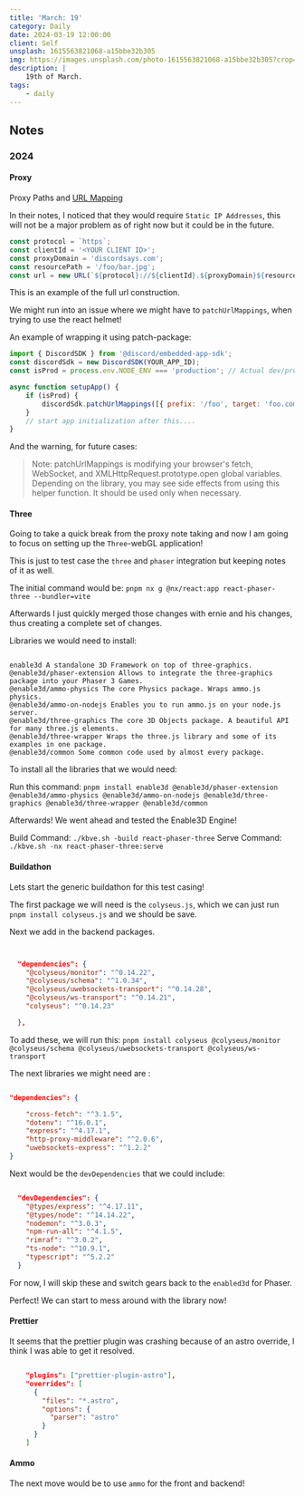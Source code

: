 ```yaml
---
title: 'March: 19'
category: Daily
date: 2024-03-19 12:00:00
client: Self
unsplash: 1615563821068-a15bbe32b305
img: https://images.unsplash.com/photo-1615563821068-a15bbe32b305?crop=entropy&cs=srgb&fm=jpg&ixid=MnwzNjM5Nzd8MHwxfHJhbmRvbXx8fHx8fHx8fDE2ODE3NDg2ODY&ixlib=rb-4.0.3&q=85
description: |
    19th of March.
tags:
    - daily
---
```


## Notes

### 2024


#### Proxy

Proxy Paths and [URL Mapping](https://discord.com/developers/docs/activities/development-guides#url-mapping)

In their notes, I noticed that they would require `Static IP Addresses`, this will not be a major problem as of right now but it could be in the future.

```js
const protocol = `https`;
const clientId = '<YOUR CLIENT ID>';
const proxyDomain = 'discordsays.com';
const resourcePath = '/foo/bar.jpg';
const url = new URL(`${protocol}://${clientId}.${proxyDomain}${resourcePath}`);
```

This is an example of the full url construction.

We might run into an issue where we might have to `patchUrlMappings`, when trying to use the react helmet!

An example of wrapping it using patch-package:

```js
import { DiscordSDK } from '@discord/embedded-app-sdk';
const discordSdk = new DiscordSDK(YOUR_APP_ID);
const isProd = process.env.NODE_ENV === 'production'; // Actual dev/prod env check may vary for you

async function setupApp() {
	if (isProd) {
		discordSdk.patchUrlMappings([{ prefix: '/foo', target: 'foo.com' }]);
	}
	// start app initialization after this....
}
```

And the warning, for future cases:

> Note:
> patchUrlMappings is modifying your browser's fetch, WebSocket, and XMLHttpRequest.prototype.open global variables. Depending on the library, you may see side effects from using this helper function. It should be used only when necessary.


#### Three

Going to take a quick break from the proxy note taking and now I am going to focus on setting up the `Three`-webGL application!

This is just to test case the `three` and `phaser` integration but keeping notes of it as well.

The initial command would be: `pnpm nx g @nx/react:app react-phaser-three --bundler=vite`

Afterwards I just quickly merged those changes with ernie and his changes, thus creating a complete set of changes.

Libraries we would need to install:

```

enable3d A standalone 3D Framework on top of three-graphics.
@enable3d/phaser-extension Allows to integrate the three-graphics package into your Phaser 3 Games.
@enable3d/ammo-physics The core Physics package. Wraps ammo.js physics.
@enable3d/ammo-on-nodejs Enables you to run ammo.js on your node.js server.
@enable3d/three-graphics The core 3D Objects package. A beautiful API for many three.js elements.
@enable3d/three-wrapper Wraps the three.js library and some of its examples in one package.
@enable3d/common Some common code used by almost every package.

```

To install all the libraries that we would need:

Run this command: `pnpm install enable3d @enable3d/phaser-extension @enable3d/ammo-physics @enable3d/ammo-on-nodejs @enable3d/three-graphics @enable3d/three-wrapper @enable3d/common`

Afterwards! We went ahead and tested the Enable3D Engine!

Build Command: `./kbve.sh -build react-phaser-three`
Serve Command: `./kbve.sh -nx react-phaser-three:serve`


#### Buildathon

Lets start the generic buildathon for this test casing!

The first package we will need is the `colyseus.js`, which we can just run `pnpm install colyseus.js` and we should be save.

Next we add in the backend packages.

```json


  "dependencies": {
    "@colyseus/monitor": "^0.14.22",
    "@colyseus/schema": "^1.0.34",
    "@colyseus/uwebsockets-transport": "^0.14.28",
    "@colyseus/ws-transport": "^0.14.21",
    "colyseus": "^0.14.23"

  },

```

To add these, we will run this: `pnpm install colyseus @colyseus/monitor @colyseus/schema @colyseus/uwebsockets-transport @colyseus/ws-transport`

The next libraries we might need are :

```json

"dependencies": {

    "cross-fetch": "^3.1.5",
    "dotenv": "^16.0.1",
    "express": "^4.17.1",
    "http-proxy-middleware": "^2.0.6",
    "uwebsockets-express": "^1.2.2"
}

```

Next would be the `devDependencies` that we could include:

```json

  "devDependencies": {
    "@types/express": "^4.17.11",
    "@types/node": "^14.14.22",
    "nodemon": "^3.0.3",
    "npm-run-all": "^4.1.5",
    "rimraf": "^3.0.2",
    "ts-node": "^10.9.1",
    "typescript": "^5.2.2"
  }

```

For now, I will skip these and switch gears back to the `enabled3d` for Phaser.

Perfect! We can start to mess around with the library now!

#### Prettier

It seems that the prettier plugin was crashing because of an astro override, I think I was able to get it resolved.

```json

	"plugins": ["prettier-plugin-astro"],
	"overrides": [
	  {
		"files": "*.astro",
		"options": {
		  "parser": "astro"
		}
	  }
	]

```



#### Ammo

The next move would be to use `ammo` for the front and backend!
